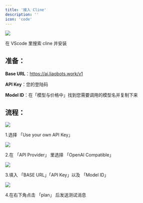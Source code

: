 ```yaml
---
title: '接入 Cline'
description: ''
icon: 'code'
---
```


<img src="/images/cline/cline-icon.jpg" />

在 VScode 里搜索 cline 并安装

## 准备：

**Base URL**：https://ai.liaobots.work/v1

**API Key**：您的登陆码

**Model ID**：在「模型与价格中」找到您需要调用的模型名并复制下来

## 流程：

<img src="/images/cline/step-1.jpg" />

1.选择 「Use your own API Key」

<img src="/images/cline/step-2.jpg" />

2.在 「API Provider」 里选择 「OpenAI Compatible」

<img src="/images/cline/step-3.jpg" />

3.填入 「BASE URL」「API Key」以及 「Model ID」

<img src="/images/cline/step-4.jpg" />

4.在右下角点击 「plan」 后发送测试消息